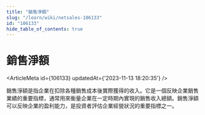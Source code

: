 ```yaml
---
title: "銷售淨額"
slug: "/learn/wiki/netsales-106133"
id: "106133"
hide_table_of_contents: true
---
```



# 銷售淨額

<ArticleMeta id={106133} updatedAt={'2023-11-13 18:20:35'} />
<div className='border-solid border-b border-t-0 my-4 border-[var(--ifm-color-gray-300)]' />

銷售淨額是指企業在扣除各種銷售成本後實際獲得的收入。它是一個反映企業銷售業績的重要指標，通常用來衡量企業在一定時期內實現的銷售收入總額。銷售淨額可以反映企業的盈利能力，是投資者評估企業經營狀況的重要指標之一。
